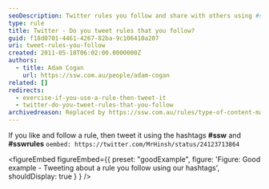 ```yaml
---
seoDescription: Twitter rules you follow and share with others using #ssw and #sswrules.
type: rule
title: Twitter - Do you tweet rules that you follow?
guid: f18d0701-4461-4267-82ba-9c106410a207
uri: tweet-rules-you-follow
created: 2011-05-18T06:02:00.0000000Z
authors:
  - title: Adam Cogan
    url: https://ssw.com.au/people/adam-cogan
related: []
redirects:
  - exercise-if-you-use-a-rule-then-tweet-it
  - twitter-do-you-tweet-rules-that-you-follow
archivedreason: Replaced by https://ssw.com.au/rules/type-of-content-marketing-you-should-post/#9---general-content-writtenfollowed-by-your-team
---
```


If you like and follow a rule, then tweet it using the hashtags **#ssw** and **#sswrules**
`oembed: https://twitter.com/MrHinsh/status/24123713864`

<figureEmbed figureEmbed={{
  preset: "goodExample",
  figure: 'Figure: Good example - Tweeting about a rule you follow using our hashtags',
  shouldDisplay: true
} } />
